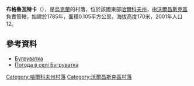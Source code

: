 {{coord|50|15|29|N|36|49|13|E|scale:100000_region:UA|display=title}}

'''布格魯瓦特卡'''（{{lang-uk|Бугруватка}}），是[[烏克蘭|烏克蘭]]的村落，位於該國東部[[哈爾科夫州|哈爾科夫州]]，由[[沃爾昌斯克區|沃爾昌斯克區]]負責管轄，始建於1785年，面積0.105平方公里，海拔高度170米，2001年人口12。

==參考資料==
* [http://w1.c1.rada.gov.ua/pls/z7502/A005?rdat1=09.01.2009&rf7571=32749 Бугруватка]{{dead link|date=2018年2月 |bot=InternetArchiveBot |fix-attempted=yes }}
* [http://weather.in.ua/ua/har'kovskaja/2149 Погода в селі Бугруватка]{{Wayback|url=http://weather.in.ua/ua/har%27kovskaja/2149 |date=20160323024832 }}

{{DEFAULTSORT:Бугруватка}}
[[Category:哈爾科夫州村落|Category:哈爾科夫州村落]]
[[Category:沃爾昌斯克區村落|Category:沃爾昌斯克區村落]]


{{Kharkiv-geo-stub}}